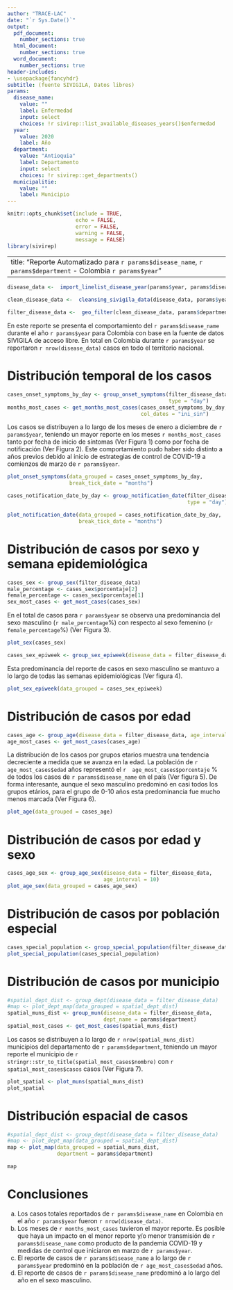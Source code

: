 ```yaml
---
author: "TRACE-LAC"
date: "`r Sys.Date()`"
output:
  pdf_document: 
    number_sections: true
  html_document:
    number_sections: true
  word_document: 
    number_sections: true
header-includes:
- \usepackage{fancyhdr}
subtitle: (fuente SIVIGILA, Datos libres)
params:
  disease_name:
    value: ""
    label: Enfermedad
    input: select
    choices: !r sivirep::list_available_diseases_years()$enfermedad
  year:
    value: 2020
    label: Año
  department:
    value: "Antioquia" 
    label: Departamento
    input: select
    choices: !r sivirep::get_departments()
  municipalitie:
    value: ""
    label: Municipio
---
```


```r
knitr::opts_chunk$set(include = TRUE,
                      echo = FALSE,
                      error = FALSE,
                      warning = FALSE,
                      message = FALSE)
library(sivirep)
```

---
title: "Reporte Automatizado para `r params$disease_name`, `r params$department` - Colombia `r params$year`"
---

```r
disease_data <-  import_linelist_disease_year(params$year, params$disease_name)
```

```r
clean_disease_data <-  cleansing_sivigila_data(disease_data, params$year)
```

```r
filter_disease_data <-  geo_filter(clean_disease_data, params$department)
```

```{=tex}
\pagenumbering{gobble}
\pagenumbering{arabic}
```

En este reporte se presenta el comportamiento del `r params$disease_name` durante el año `r params$year` para Colombia con base en la fuente de datos SIVIGILA de acceso libre. En total en Colombia durante `r params$year` se reportaron `r nrow(disease_data)` casos en todo el territorio nacional.

# Distribución temporal de los casos

```r
cases_onset_symptoms_by_day <- group_onset_symptoms(filter_disease_data,
                                                    type = "day")
months_most_cases <- get_months_most_cases(cases_onset_symptoms_by_day,
                                           col_dates = "ini_sin")
```

Los casos se distribuyen a lo largo de los meses de enero a diciembre de `r params$year`, teniendo un mayor reporte en los meses `r months_most_cases` tanto por fecha de inicio de síntomas (Ver Figura 1) como por fecha de notificación (Ver Figura 2). Este comportamiento pudo haber sido distinto a años previos debido al inicio de estrategias de control de COVID-19 a comienzos de marzo de `r params$year`.

```r
plot_onset_symptoms(data_grouped = cases_onset_symptoms_by_day,
                    break_tick_date = "months")
```

```r
cases_notification_date_by_day <- group_notification_date(filter_disease_data,
                                                          type = "day")
```

\newpage 

```r
plot_notification_date(data_grouped = cases_notification_date_by_day,
                       break_tick_date = "months")
```

# Distribución de casos por sexo y semana epidemiológica

```r
cases_sex <- group_sex(filter_disease_data)
male_percentage <- cases_sex$porcentaje[2]
female_percentage <- cases_sex$porcentaje[1]
sex_most_cases <- get_most_cases(cases_sex)
```

En el total de casos para `r params$year` se observa una predominancia del sexo masculino (`r male_percentage`%) con respecto al sexo femenino (`r female_percentage`%) (Ver Figura 3).

```r
plot_sex(cases_sex)
```
\newpage

```r
cases_sex_epiweek <- group_sex_epiweek(disease_data = filter_disease_data)
```

Esta predominancia del reporte de casos en sexo masculino se mantuvo a lo largo de todas las semanas epidemiológicas (Ver figura 4).

```r
plot_sex_epiweek(data_grouped = cases_sex_epiweek)
```

# Distribución de casos por edad

```r
cases_age <- group_age(disease_data = filter_disease_data, age_interval = 10)
age_most_cases <- get_most_cases(cases_age)
```

La distribución de los casos por grupos etarios muestra una tendencia decreciente a medida que se avanza en la edad. La población de `r age_most_cases$edad` años representó el `r  age_most_cases$porcentaje` % de todos los casos de `r params$disease_name` en el país (Ver figura 5). De forma interesante, aunque el sexo masculino predominó en casi todos los grupos etários, para el grupo de 0-10 años esta predominancia fue mucho menos marcada (Ver Figura 6).

```r
plot_age(data_grouped = cases_age)
```

\newpage

# Distribución de casos por edad y sexo

```r
cases_age_sex <- group_age_sex(disease_data = filter_disease_data,
                               age_interval = 10)
plot_age_sex(data_grouped = cases_age_sex)
```

# Distribución de casos por población especial

```r
cases_special_population <- group_special_population(filter_disease_data)
plot_special_population(cases_special_population)
```

\newpage

# Distribución de casos por municipio

```r
#spatial_dept_dist <- group_dept(disease_data = filter_disease_data)
#map <- plot_dept_map(data_grouped = spatial_dept_dist)
spatial_muns_dist <- group_mun(disease_data = filter_disease_data,
                               dept_name = params$department)
spatial_most_cases <- get_most_cases(spatial_muns_dist)
```

Los casos se distribuyen a lo largo de `r nrow(spatial_muns_dist)` municipios del departamento de `r params$department`, teniendo un mayor reporte el municipio de `r stringr::str_to_title(spatial_most_cases$nombre)` con `r spatial_most_cases$casos` casos (Ver Figura 7).

```r
plot_spatial <- plot_muns(spatial_muns_dist)
plot_spatial
```

\newpage

# Distribución espacial de casos

```r
#spatial_dept_dist <- group_dept(disease_data = filter_disease_data)
#map <- plot_dept_map(data_grouped = spatial_dept_dist)
map <- plot_map(data_grouped = spatial_muns_dist,
                department = params$department)
```

```r
map
```

\newpage

# Conclusiones

a.  Los casos totales reportados de `r params$disease_name` en Colombia en el año `r params$year` fueron `r nrow(disease_data)`.
b.  Los meses de `r months_most_cases` tuvieron el mayor reporte. Es posible que haya un impacto en el menor reporte y/o menor transmisión de `r params$disease_name` como producto de la pandemia COVID-19 y medidas de control que iniciaron en marzo de `r params$year`.
c.  El reporte de casos de `r params$disease_name` a lo largo de `r params$year` predominó en la población de `r age_most_cases$edad` años.
d.  El reporte de casos de `r params$disease_name` predominó a lo largo del año en el sexo masculino.
